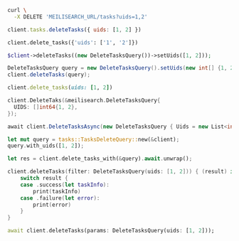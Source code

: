 <CodeGroup>

```bash cURL
curl \
  -X DELETE 'MEILISEARCH_URL/tasks?uids=1,2'
```

```javascript JS
client.tasks.deleteTasks({ uids: [1, 2] })
```

```python Python
client.delete_tasks({'uids': ['1', '2']})
```

```php PHP
$client->deleteTasks((new DeleteTasksQuery())->setUids([1, 2]));
```

```java Java
DeleteTasksQuery query = new DeleteTasksQuery().setUids(new int[] {1, 2})
client.deleteTasks(query);
```

```ruby Ruby
client.delete_tasks(uids: [1, 2])
```

```go Go
client.DeleteTaks(&meilisearch.DeleteTasksQuery{
  UIDS: []int64{1, 2},
});
```

```csharp C#
await client.DeleteTasksAsync(new DeleteTasksQuery { Uids = new List<int> { 1, 2 } });
```

```rust Rust
let mut query = tasks::TasksDeleteQuery::new(&client);
query.with_uids([1, 2]);

let res = client.delete_tasks_with(&query).await.unwrap();
```

```swift Swift
client.deleteTasks(filter: DeleteTasksQuery(uids: [1, 2])) { (result) in
    switch result {
    case .success(let taskInfo):
        print(taskInfo)
    case .failure(let error):
        print(error)
    }
}
```

```dart Dart
await client.deleteTasks(params: DeleteTasksQuery(uids: [1, 2]));
```
</CodeGroup>